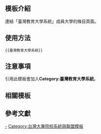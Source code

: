 <includeonly><!-- 在這裡加入模板的保護標識 --></includeonly><noinclude>{{Documentation subpage}}</noinclude>
<!-- 在本行下編輯模板說明 -->

== 模板介紹 ==
連結「臺灣教育大學系統」成員大學的條目頁面。

==使用方法==
<pre>{{臺灣教育大學系統}}</pre>

== 注意事項 ==
引用此模板會加入'''Category:臺灣教育大學系統'''。

== 相關模板 ==

{{台灣高等教育模板導航}}

== 參考文獻 ==

<includeonly>
<!-- 本行下加入模板的分類 -->
[[Category:臺灣教育大學系統|-]]
[[Category:台灣大專院校系統與聯盟模板]]

<!-- 本行下加入模板的跨語言鏈接 -->
</includeonly>